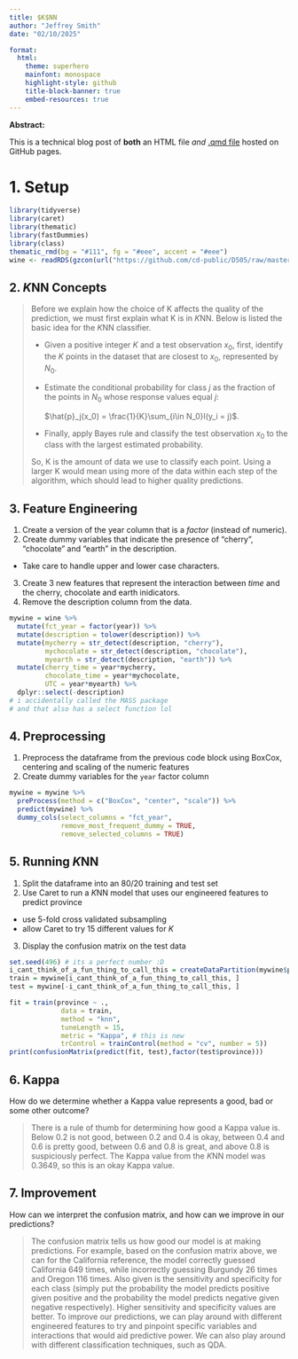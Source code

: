 ```yaml
---
title: $K$NN
author: "Jeffrey Smith"
date: "02/10/2025"

format: 
  html:  
    theme: superhero  
    mainfont: monospace
    highlight-style: github
    title-block-banner: true
    embed-resources: true
---
```


**Abstract:**

This is a technical blog post of **both** an HTML file *and* [.qmd file](https://raw.githubusercontent.com/cd-public/D505/refs/heads/master/hws/src/knn.qmd) hosted on GitHub pages.

# 1. Setup

```r
library(tidyverse)
library(caret)
library(thematic)
library(fastDummies)
library(class)
thematic_rmd(bg = "#111", fg = "#eee", accent = "#eee")
wine <- readRDS(gzcon(url("https://github.com/cd-public/D505/raw/master/dat/pinot.rds")))
```

## 2. $K$NN Concepts

> Before we explain how the choice of K affects the quality of the prediction, we must first explain what K is in $K$NN. Below is listed the basic idea for the $K$NN classifier.
>
> -   Given a positive integer $K$ and a test observation $x_0$, first, identify the $K$ points in the dataset that are closest to $x_0$, represented by $N_0$.
>
> -   Estimate the conditional probability for class $j$ as the fraction of the points in $N_0$ whose response values equal $j$:
>
>     $\hat{p}_j(x_0) = \frac{1}{K}\sum_{i\in N_0}I(y_i = j)$.
>
> -   Finally, apply Bayes rule and classify the test observation $x_0$ to the class with the largest estimated probability.
>
> So, K is the amount of data we use to classify each point. Using a larger K would mean using more of the data within each step of the algorithm, which should lead to higher quality predictions.

## 3. Feature Engineering

1.  Create a version of the year column that is a *factor* (instead of numeric).
2.  Create dummy variables that indicate the presence of "cherry", "chocolate" and "earth" in the description.

-   Take care to handle upper and lower case characters.

3.  Create 3 new features that represent the interaction between *time* and the cherry, chocolate and earth inidicators.
4.  Remove the description column from the data.

```r
mywine = wine %>%
  mutate(fct_year = factor(year)) %>%
  mutate(description = tolower(description)) %>%
  mutate(mycherry = str_detect(description, "cherry"),
         mychocolate = str_detect(description, "chocolate"),
         myearth = str_detect(description, "earth")) %>%
  mutate(cherry_time = year*mycherry,
         chocolate_time = year*mychocolate,
         UTC = year*myearth) %>%
  dplyr::select(-description) 
# i accidentally called the MASS package 
# and that also has a select function lol
```

## 4. Preprocessing

1.  Preprocess the dataframe from the previous code block using BoxCox, centering and scaling of the numeric features
2.  Create dummy variables for the `year` factor column

```r
mywine = mywine %>%
  preProcess(method = c("BoxCox", "center", "scale")) %>%
  predict(mywine) %>%
  dummy_cols(select_columns = "fct_year",
             remove_most_frequent_dummy = TRUE,
             remove_selected_columns = TRUE)
```

## 5. Running $K$NN

1.  Split the dataframe into an 80/20 training and test set
2.  Use Caret to run a $K$NN model that uses our engineered features to predict province

-   use 5-fold cross validated subsampling
-   allow Caret to try 15 different values for $K$

3.  Display the confusion matrix on the test data

```r
set.seed(496) # its a perfect number :D
i_cant_think_of_a_fun_thing_to_call_this = createDataPartition(mywine$province, p = 0.8, list = FALSE)
train = mywine[i_cant_think_of_a_fun_thing_to_call_this, ]
test = mywine[-i_cant_think_of_a_fun_thing_to_call_this, ]

fit = train(province ~ .,
             data = train, 
             method = "knn",
             tuneLength = 15,
             metric = "Kappa", # this is new
             trControl = trainControl(method = "cv", number = 5))
print(confusionMatrix(predict(fit, test),factor(test$province)))
```

## 6. Kappa

How do we determine whether a Kappa value represents a good, bad or some other outcome?

> There is a rule of thumb for determining how good a Kappa value is. Below 0.2 is not good, between 0.2 and 0.4 is okay, between 0.4 and 0.6 is pretty good, between 0.6 and 0.8 is great, and above 0.8 is suspiciously perfect. The Kappa value from the $K$NN model was 0.3649, so this is an okay Kappa value.

## 7. Improvement

How can we interpret the confusion matrix, and how can we improve in our predictions?

> The confusion matrix tells us how good our model is at making predictions. For example, based on the confusion matrix above, we can for the California reference, the model correctly guessed California 649 times, while incorrectly guessing Burgundy 26 times and Oregon 116 times. Also given is the sensitivity and specificity for each class (simply put the probability the model predicts positive given positive and the probability the model predicts negative given negative respectively). Higher sensitivity and specificity values are better. To improve our predictions, we can play around with different engineered features to try and pinpoint specific variables and interactions that would aid predictive power. We can also play around with different classification techniques, such as QDA.
